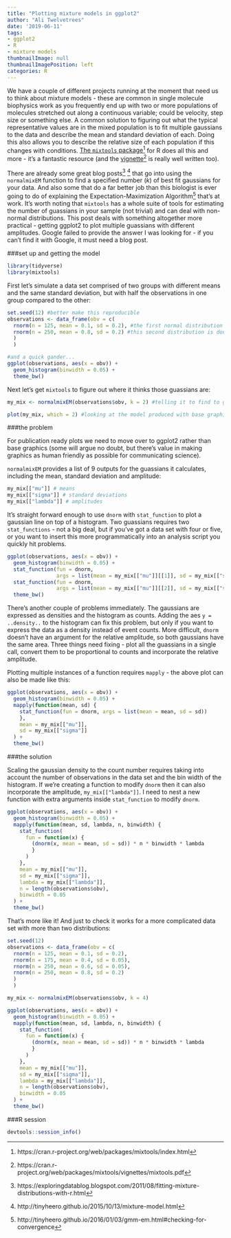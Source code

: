 ```yaml
---
title: "Plotting mixture models in ggplot2"
author: "Ali Twelvetrees"
date: '2019-06-11'
tags:
- ggplot2
- R
- mixture models
thumbnailImage: null
thumbnailImagePosition: left
categories: R
---
```

We have a couple of different projects running at the moment that need us to think about mixture models - these are common in single molecule biophysics work as you frequently end up with two or more populations of molecules stretched out along a continuous variable; could be velocity, step size or something else. A common solution to figuring out what the typical representative values are in the mixed population is to fit multiple gaussians to the data and describe the mean and standard deviation of each. Doing this also allows you to describe the relative size of each population if this changes with conditions. [The `mixtools` package](https://cran.r-project.org/web/packages/mixtools/index.html)[^1] for R does all this and more - it's a fantastic resource (and the [vignette](https://cran.r-project.org/web/packages/mixtools/vignettes/mixtools.pdf)[^2] is really well written too).

[^1]: https://cran.r-project.org/web/packages/mixtools/index.html
[^2]: https://cran.r-project.org/web/packages/mixtools/vignettes/mixtools.pdf

There are already some great blog posts[^3] [^4] that go into using the `normalmixEM` function to find a specified number (*k*) of best fit gaussians for your data. And also some that do a far better job than this biologist is ever going to do of explaining the Expectation-Maximization Algorithm[^5] that's at work. It's worth noting that `mixtools` has a whole suite of tools for estimating the number of guassians in your sample (not trivial) and can deal with non-normal distributions. This post deals with something altogether more practical - getting ggplot2 to plot multiple guassians with different amplitudes. Google failed to provide the answer I was looking for - if you can't find it with Google, it must need a blog post. 

[^3]: https://exploringdatablog.blogspot.com/2011/08/fitting-mixture-distributions-with-r.html
[^4]: http://tinyheero.github.io/2015/10/13/mixture-model.html
[^5]: http://tinyheero.github.io/2016/01/03/gmm-em.html#checking-for-convergence

###set up and getting the model

```r
library(tidyverse)
library(mixtools)
```

First let's simulate a data set comprised of two groups with different means and the same standard deviation, but with half the observations in one group compared to the other:
```r
set.seed(12) #better make this reproducible
observations <- data_frame(obv = c(
  rnorm(n = 125, mean = 0.1, sd = 0.2), #the first normal distribution
  rnorm(n = 250, mean = 0.8, sd = 0.2) #this second distribution is double the size of the first
  )
  )

#and a quick gander...
ggplot(observations, aes(x = obv)) + 
  geom_histogram(binwidth = 0.05) +
  theme_bw()
```

Next let's get `mixtools` to figure out where it thinks those guassians are:
```r
my_mix <- normalmixEM(observations$obv, k = 2) #telling it to find to gaussians in the observations

plot(my_mix, which = 2) #looking at the model produced with base graphics
```

###the problem

For publication ready plots we need to move over to ggplot2 rather than base graphics (some will argue no doubt, but there's value in making graphics as human friendly as possible for communicating science). 

`normalmixEM` provides a list of 9 outputs for the guassians it calculates, including the mean, standard deviation and amplitude:
```r
my_mix[["mu"]] # means
my_mix[["sigma"]] # standard deviations
my_mix[["lambda"]] # amplitudes
```

It's straight forward enough to use `dnorm` with `stat_function` to plot a gaussian line on top of a histogram. Two guassians requires two `stat_functions` - not a big deal, but if you've got a data set with four or five, or you want to insert this more programmatically into an analysis script you quickly hit problems.
```r
ggplot(observations, aes(x = obv)) + 
  geom_histogram(binwidth = 0.05) +
  stat_function(fun = dnorm, 
                args = list(mean = my_mix[["mu"]][[1]], sd = my_mix[["sigma"]][[1]])) +
  stat_function(fun = dnorm, 
                args = list(mean = my_mix[["mu"]][[2]], sd = my_mix[["sigma"]][[2]])) +
  theme_bw()
```
There's another couple of problems immediately. The gaussians are expressed as densities and the histogram as counts. Adding the aes `y = ..density..` to the histogram can fix this problem, but only if you want to express the data as a density instead of event counts. More difficult, `dnorm` doesn't have an argument for the relative amplitude, so both gaussians have the same area. Three things need fixing - plot all the guassians in a single call, convert them to be proportional to counts and incorporate the relative amplitude.

Plotting multiple instances of a function requires `mapply` - the above plot can also be made like this:
```r
ggplot(observations, aes(x = obv)) + 
  geom_histogram(binwidth = 0.05) +
  mapply(function(mean, sd) {
    stat_function(fun = dnorm, args = list(mean = mean, sd = sd))
    },
    mean = my_mix[["mu"]], 
    sd = my_mix[["sigma"]]
  ) +
  theme_bw()
```

###the solution

Scaling the gaussian density to the count number requires taking into account the number of observations in the data set and the bin width of the histogram. If we're creating a function to modify `dnorm` then it can also incorporate the amplitude, `my_mix[["lambda"]]`.  I need to nest a new function with extra arguments inside `stat_function` to modify `dnorm`.
```r
ggplot(observations, aes(x = obv)) + 
  geom_histogram(binwidth = 0.05) +
  mapply(function(mean, sd, lambda, n, binwidth) {
    stat_function(
      fun = function(x) {
        (dnorm(x, mean = mean, sd = sd)) * n * binwidth * lambda
        }
      )
    },
    mean = my_mix[["mu"]], 
    sd = my_mix[["sigma"]],
    lambda = my_mix[["lambda"]],
    n = length(observations$obv),
    binwidth = 0.05
  ) +
  theme_bw()
```

That's more like it! And just to check it works for a more complicated data set with more than two distributions:
```r
set.seed(12)
observations <- data_frame(obv = c(
  rnorm(n = 125, mean = 0.1, sd = 0.2),
  rnorm(n = 175, mean = 0.4, sd = 0.05),
  rnorm(n = 250, mean = 0.6, sd = 0.05),
  rnorm(n = 250, mean = 0.8, sd = 0.2)
  )
  )

my_mix <- normalmixEM(observations$obv, k = 4)

ggplot(observations, aes(x = obv)) + 
  geom_histogram(binwidth = 0.05) +
  mapply(function(mean, sd, lambda, n, binwidth) {
    stat_function(
      fun = function(x) {
        (dnorm(x, mean = mean, sd = sd)) * n * binwidth * lambda
        }
      )
    },
    mean = my_mix[["mu"]], 
    sd = my_mix[["sigma"]],
    lambda = my_mix[["lambda"]],
    n = length(observations$obv),
    binwidth = 0.05
  ) +
  theme_bw()
```

###R session
```r
devtools::session_info()
```